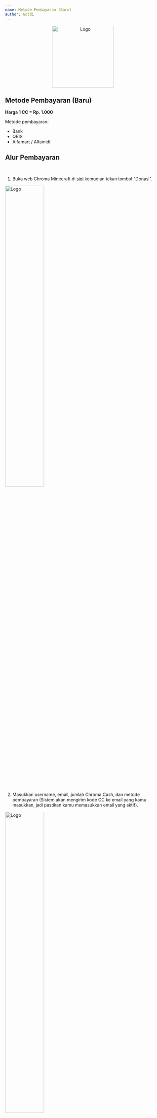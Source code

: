 ```yaml
---
name: Metode Pembayaran (Baru)
author: Goldi
---
```


<center>
  <img src='/img/logo.png' alt='Logo' width='200' />
</center>


## Metode Pembayaran (Baru)

**Harga 1 CC = Rp. 1.000**

Metode pembayaran:

- Bank
- QRIS
- Alfamart / Alfamidi

## Alur Pembayaran

<br />

1. Buka web Chroma Minecraft di [sini](https://web.mc.chroma-gaming.xyz) kemudian tekan tombol "Donasi".

<img src='/img/donasi-1.png' alt='Logo' width='50%' />

2. Masukkan username, email, jumlah Chroma Cash, dan metode pembayaran (Sistem akan mengirim kode CC ke email yang kamu masukkan, jadi pastikan kamu memasukkan email yang aktif).

<img src='/img/donasi-2.png' alt='Logo' width='50%' />

3. Tekan tombol "Cek" untuk memeriksa usernamemu.

<img src='/img/donasi-3.png' alt='Logo' width='50%' />

4. Jika username ditemukan, tekan tombol "Bayar" untuk melakukan pembayaran.

<img src='/img/donasi-4.png' alt='Logo' width='50%' />

5. Kamu akan diarahkan secara otomatis menuju halaman pembayaran. Silahkan Lakukan pembayaran sesuai petunjuk yang diberikan.

<img src='/img/donasi-5.png' alt='Logo' width='50%' />

6. Setelah pembayaran diterima oleh sistem, maka sistem akan mengirim kode CC ke email kamu.

<img src='/img/donasi-6.png' alt='Logo' width='50%' />

7. Masuk ke server Chroma Minecraft, kemudian jalankan perintah `/donate redeem <kode>` dan Chroma Cashmu akan secara otomatis bertambah.

### Catatan

- Seluruh email hanya berasal dari **payment.chroma.gaming@gmail.com**. Email ini adalah generated jadi jangan kirim ke email tersebut. Selain email tersebut, berarti bukan dari kami.

## Cek Riwayat transaksi

Kamu dapat mengecek riwayat transaksimu. Fitur ini juga berguna untuk melihat kode CC milikmu jika kamu secara tidak sengaja menghapus email / salah memasukkan email saat melakukan pembayaran.

<img src='/img/donasi-8.png' alt='Logo' width='50%' />
<img src='/img/donasi-9.png' alt='Logo' width='50%' />
